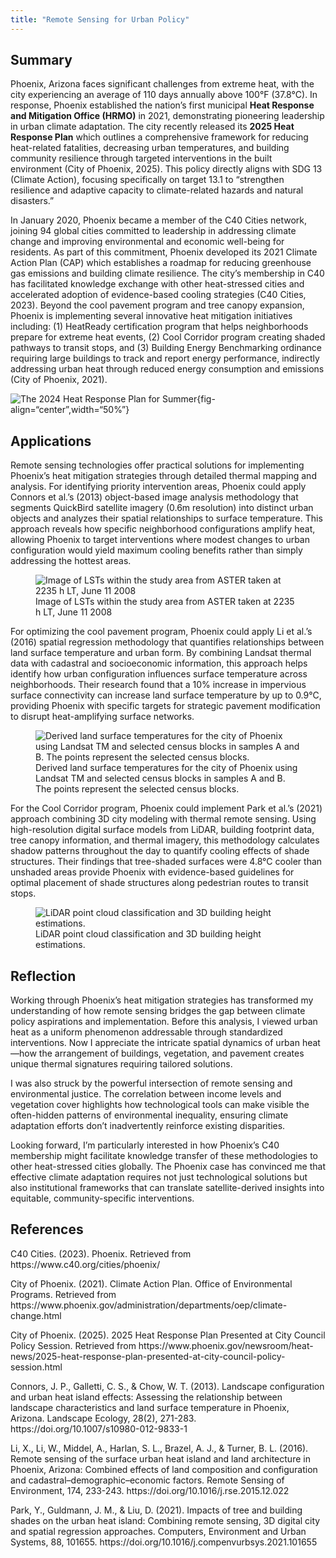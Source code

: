 ```yaml
---
title: "Remote Sensing for Urban Policy"
---
```


## Summary

Phoenix, Arizona faces significant challenges from extreme heat, with the city experiencing an average of 110 days annually above 100°F (37.8°C). In response, Phoenix established the nation's first municipal **Heat Response and Mitigation Office (HRMO)** in 2021, demonstrating pioneering leadership in urban climate adaptation. The city recently released its **2025 Heat Response Plan** which outlines a comprehensive framework for reducing heat-related fatalities, decreasing urban temperatures, and building community resilience through targeted interventions in the built environment (City of Phoenix, 2025). This policy directly aligns with SDG 13 (Climate Action), focusing specifically on target 13.1 to "strengthen resilience and adaptive capacity to climate-related hazards and natural disasters."

In January 2020, Phoenix became a member of the C40 Cities network, joining 94 global cities committed to leadership in addressing climate change and improving environmental and economic well-being for residents. As part of this commitment, Phoenix developed its 2021 Climate Action Plan (CAP) which establishes a roadmap for reducing greenhouse gas emissions and building climate resilience. The city's membership in C40 has facilitated knowledge exchange with other heat-stressed cities and accelerated adoption of evidence-based cooling strategies (C40 Cities, 2023). Beyond the cool pavement program and tree canopy expansion, Phoenix is implementing several innovative heat mitigation initiatives including: (1) HeatReady certification program that helps neighborhoods prepare for extreme heat events, (2) Cool Corridor program creating shaded pathways to transit stops, and (3) Building Energy Benchmarking ordinance requiring large buildings to track and report energy performance, indirectly addressing urban heat through reduced energy consumption and emissions (City of Phoenix, 2021).

![The 2024 Heat Response Plan for Summer](qimages/2024HeatResponsePlan.png){fig-align="center",width="50%"}



## Applications

Remote sensing technologies offer practical solutions for implementing Phoenix's heat mitigation strategies through detailed thermal mapping and analysis. For identifying priority intervention areas, Phoenix could apply Connors et al.'s (2013) object-based image analysis methodology that segments QuickBird satellite imagery (0.6m resolution) into distinct urban objects and analyzes their spatial relationships to surface temperature. This approach reveals how specific neighborhood configurations amplify heat, allowing Phoenix to target interventions where modest changes to urban configuration would yield maximum cooling benefits rather than simply addressing the hottest areas.

![Image of LSTs within the study area from ASTER taken at 2235 h LT, June 11 2008](qimages/4.2.png){fig-align="center"}

For optimizing the cool pavement program, Phoenix could apply Li et al.'s (2016) spatial regression methodology that quantifies relationships between land surface temperature and urban form. By combining Landsat thermal data with cadastral and socioeconomic information, this approach helps identify how urban configuration influences surface temperature across neighborhoods. Their research found that a 10% increase in impervious surface connectivity can increase land surface temperature by up to 0.9°C, providing Phoenix with specific targets for strategic pavement modification to disrupt heat-amplifying surface networks.

![Derived land surface temperatures for the city of Phoenix using Landsat TM and selected census blocks in samples A and B. The points represent the selected census blocks.](qimages/4.3.jpg){fig-align="center"}

For the Cool Corridor program, Phoenix could implement Park et al.'s (2021) approach combining 3D city modeling with thermal remote sensing. Using high-resolution digital surface models from LiDAR, building footprint data, tree canopy information, and thermal imagery, this methodology calculates shadow patterns throughout the day to quantify cooling effects of shade structures. Their findings that tree-shaded surfaces were 4.8°C cooler than unshaded areas provide Phoenix with evidence-based guidelines for optimal placement of shade structures along pedestrian routes to transit stops.

![LiDAR point cloud classification and 3D building height estimations.](qimages/4.4.jpg){fig-align="center"}


## Reflection

Working through Phoenix's heat mitigation strategies has transformed my understanding of how remote sensing bridges the gap between climate policy aspirations and implementation. Before this analysis, I viewed urban heat as a uniform phenomenon addressable through standardized interventions. Now I appreciate the intricate spatial dynamics of urban heat—how the arrangement of buildings, vegetation, and pavement creates unique thermal signatures requiring tailored solutions.

I was also struck by the powerful intersection of remote sensing and environmental justice. The correlation between income levels and vegetation cover highlights how technological tools can make visible the often-hidden patterns of environmental inequality, ensuring climate adaptation efforts don't inadvertently reinforce existing disparities.

Looking forward, I'm particularly interested in how Phoenix's C40 membership might facilitate knowledge transfer of these methodologies to other heat-stressed cities globally. The Phoenix case has convinced me that effective climate adaptation requires not just technological solutions but also institutional frameworks that can translate satellite-derived insights into equitable, community-specific interventions.

## References

C40 Cities. (2023). Phoenix. Retrieved from https://www.c40.org/cities/phoenix/

City of Phoenix. (2021). Climate Action Plan. Office of Environmental Programs. Retrieved from https://www.phoenix.gov/administration/departments/oep/climate-change.html

City of Phoenix. (2025). 2025 Heat Response Plan Presented at City Council Policy Session. Retrieved from https://www.phoenix.gov/newsroom/heat-news/2025-heat-response-plan-presented-at-city-council-policy-session.html

Connors, J. P., Galletti, C. S., & Chow, W. T. (2013). Landscape configuration and urban heat island effects: Assessing the relationship between landscape characteristics and land surface temperature in Phoenix, Arizona. Landscape Ecology, 28(2), 271-283. https://doi.org/10.1007/s10980-012-9833-1

Li, X., Li, W., Middel, A., Harlan, S. L., Brazel, A. J., & Turner, B. L. (2016). Remote sensing of the surface urban heat island and land architecture in Phoenix, Arizona: Combined effects of land composition and configuration and cadastral–demographic–economic factors. Remote Sensing of Environment, 174, 233-243. https://doi.org/10.1016/j.rse.2015.12.022

Park, Y., Guldmann, J. M., & Liu, D. (2021). Impacts of tree and building shades on the urban heat island: Combining remote sensing, 3D digital city and spatial regression approaches. Computers, Environment and Urban Systems, 88, 101655. https://doi.org/10.1016/j.compenvurbsys.2021.101655




















